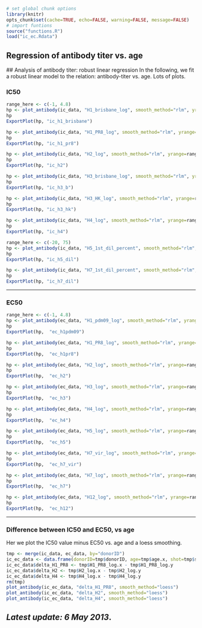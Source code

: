 ```r
# set global chunk options
library(knitr)
opts_chunk$set(cache=TRUE, echo=FALSE, warning=FALSE, message=FALSE)
# import funtions
source("functions.R")
load("ic_ec.Rdata")
```
  
Regression of antibody titer vs. age
------------------------------------

<a id="rlm_fit"></a>
## Analysis of antibody titer: robust linear regression
In the following, we fit a robust linear model to the relation:
antibody-titer vs. age. Lots of plots.

### IC50
```r
range_here <- c(-1, 4.8)
hp <- plot_antibody(ic_data, "H1_brisbane_log", smooth_method="rlm", yrange=range_here)
hp
ExportPlot(hp, "ic_h1_brisbane")

hp <- plot_antibody(ic_data, "H1_PR8_log", smooth_method="rlm", yrange=range_here)
hp
ExportPlot(hp, "ic_h1_pr8")

hp <- plot_antibody(ic_data, "H2_log", smooth_method="rlm", yrange=range_here)
hp
ExportPlot(hp, "ic_h2")

hp <- plot_antibody(ic_data, "H3_brisbane_log", smooth_method="rlm", yrange=range_here)
hp
ExportPlot(hp, "ic_h3_b")

hp <- plot_antibody(ic_data, "H3_HK_log", smooth_method="rlm", yrange=range_here)
hp
ExportPlot(hp, "ic_h3_hk")

hp <- plot_antibody(ic_data, "H4_log", smooth_method="rlm", yrange=range_here)
hp
ExportPlot(hp, "ic_h4")

range_here <- c(-20, 75)
hp <- plot_antibody(ic_data, "H5_1st_dil_percent", smooth_method="rlm", yrange=range_here)
hp
ExportPlot(hp, "ic_h5_dil")

hp <- plot_antibody(ic_data, "H7_1st_dil_percent", smooth_method="rlm", yrange=range_here)
hp
ExportPlot(hp, "ic_h7_dil")
```

----

### EC50
```r
range_here <- c(-1, 4.8)
hp <- plot_antibody(ec_data, "H1_pdm09_log", smooth_method="rlm", yrange=range_here)
hp
ExportPlot(hp,  "ec_h1pdm09")

hp <- plot_antibody(ec_data, "H1_PR8_log", smooth_method="rlm", yrange=range_here)
hp
ExportPlot(hp,  "ec_h1pr8")

hp <- plot_antibody(ec_data, "H2_log", smooth_method="rlm", yrange=range_here)
hp
ExportPlot(hp,  "ec_h2")

hp <- plot_antibody(ec_data, "H3_log", smooth_method="rlm", yrange=range_here)
hp
ExportPlot(hp,  "ec_h3")

hp <- plot_antibody(ec_data, "H4_log", smooth_method="rlm", yrange=range_here)
hp
ExportPlot(hp,  "ec_h4")

hp <- plot_antibody(ec_data, "H5_log", smooth_method="rlm", yrange=range_here)
hp
ExportPlot(hp,  "ec_h5")

hp <- plot_antibody(ec_data, "H7_vir_log", smooth_method="rlm", yrange=range_here)
hp
ExportPlot(hp,  "ec_h7_vir")

hp <- plot_antibody(ec_data, "H7_log", smooth_method="rlm", yrange=range_here)
hp
ExportPlot(hp,  "ec_h7")

hp <- plot_antibody(ec_data, "H12_log", smooth_method="rlm", yrange=range_here)
hp
ExportPlot(hp,  "ec_h12")
```

----

### Difference between IC50 and EC50, vs age
Her we plot the IC50 value minus EC50 vs. age and a loess smoothing.
```r
tmp <- merge(ic_data, ec_data, by="donorID")
ic_ec_data <- data.frame(donorID=tmp$donorID, age=tmp$age.x, shot=tmp$shot.x)
ic_ec_data$delta_H1_PR8 <- tmp$H1_PR8_log.x - tmp$H1_PR8_log.y
ic_ec_data$delta_H2 <- tmp$H2_log.x - tmp$H2_log.y
ic_ec_data$delta_H4 <- tmp$H4_log.x - tmp$H4_log.y
rm(tmp)
plot_antibody(ic_ec_data, "delta_H1_PR8", smooth_method="loess")
plot_antibody(ic_ec_data, "delta_H2", smooth_method="loess")
plot_antibody(ic_ec_data, "delta_H4", smooth_method="loess")
```

## _Latest update: 6 May 2013_.
